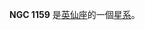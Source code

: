{{NGCInfoBox|NGCID=NGC 1159|發現者=讓·瑪璉·愛德華·史提芬|發現日期=1883年12月2日|其他編號=UGC 2467,ZWG 540.23,IRAS02575+4257|曆元=J2000.0|赤經=3時0分46.4秒
|赤緯=43°9'46"|星座=英仙座|星體=星系|星等=13.4|表面亮度=11.5|藍等=14.4}}

'''NGC 1159''' 是[[英仙座|英仙座]]的一個[[星系|星系]]。

{{NGCReference|1159}}
{{Catalogs|NGC=1159}}